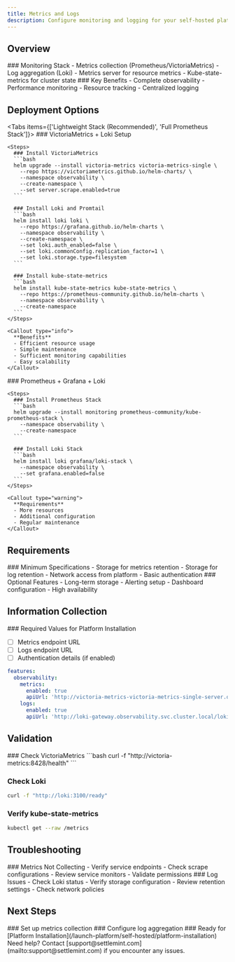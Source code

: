 ```yaml
---
title: Metrics and Logs
description: Configure monitoring and logging for your self-hosted platform
---
```



## Overview

<div className="grid grid-cols-1 md:grid-cols-2 gap-6 mb-8">
  <Card>
    ### Monitoring Stack
    - Metrics collection (Prometheus/VictoriaMetrics)
    - Log aggregation (Loki)
    - Metrics server for resource metrics
    - Kube-state-metrics for cluster state
  </Card>

  <Card>
    ### Key Benefits
    - Complete observability
    - Performance monitoring
    - Resource tracking
    - Centralized logging
  </Card>
</div>

## Deployment Options

<Tabs items={['Lightweight Stack (Recommended)', 'Full Prometheus Stack']}>
  <Tab value="Lightweight Stack (Recommended)">
    ### VictoriaMetrics + Loki Setup

    <Steps>
      ### Install VictoriaMetrics
      ```bash
      helm upgrade --install victoria-metrics victoria-metrics-single \
        --repo https://victoriametrics.github.io/helm-charts/ \
        --namespace observability \
        --create-namespace \
        --set server.scrape.enabled=true
      ```

      ### Install Loki and Promtail
      ```bash
      helm install loki loki \
        --repo https://grafana.github.io/helm-charts \
        --namespace observability \
        --create-namespace \
        --set loki.auth_enabled=false \
        --set loki.commonConfig.replication_factor=1 \
        --set loki.storage.type=filesystem
      ```

      ### Install kube-state-metrics
      ```bash
      helm install kube-state-metrics kube-state-metrics \
        --repo https://prometheus-community.github.io/helm-charts \
        --namespace observability \
        --create-namespace
      ```
    </Steps>

    <Callout type="info">
      **Benefits**
      - Efficient resource usage
      - Simple maintenance
      - Sufficient monitoring capabilities
      - Easy scalability
    </Callout>
  </Tab>

  <Tab value="Full Prometheus Stack">
    ### Prometheus + Grafana + Loki

    <Steps>
      ### Install Prometheus Stack
      ```bash
      helm upgrade --install monitoring prometheus-community/kube-prometheus-stack \
        --namespace observability \
        --create-namespace
      ```

      ### Install Loki Stack
      ```bash
      helm install loki grafana/loki-stack \
        --namespace observability \
        --set grafana.enabled=false
      ```
    </Steps>

    <Callout type="warning">
      **Requirements**
      - More resources
      - Additional configuration
      - Regular maintenance
    </Callout>
  </Tab>
</Tabs>

## Requirements

<div className="grid grid-cols-1 md:grid-cols-2 gap-6 mb-8">
  <Card>
    ### Minimum Specifications
    - Storage for metrics retention
    - Storage for log retention
    - Network access from platform
    - Basic authentication
  </Card>

  <Card>
    ### Optional Features
    - Long-term storage
    - Alerting setup
    - Dashboard configuration
    - High availability
  </Card>
</div>

## Information Collection

<Callout type="success">
### Required Values for Platform Installation

- [ ] Metrics endpoint URL
- [ ] Logs endpoint URL
- [ ] Authentication details (if enabled)

```yaml
features:
  observability:
    metrics:
      enabled: true
      apiUrl: 'http://victoria-metrics-victoria-metrics-single-server.observability.svc.cluster.local:8428/prometheus/api/v1'
    logs:
      enabled: true
      apiUrl: 'http://loki-gateway.observability.svc.cluster.local/loki/api/v1'
```
</Callout>

## Validation

<Steps>
  ### Check VictoriaMetrics
  ```bash
  curl -f "http://victoria-metrics:8428/health"
  ```

  ### Check Loki
  ```bash
  curl -f "http://loki:3100/ready"
  ```

  ### Verify kube-state-metrics
  ```bash
  kubectl get --raw /metrics
  ```
</Steps>

## Troubleshooting

<div className="grid grid-cols-1 md:grid-cols-2 gap-6 mb-8">
  <Card>
    ### Metrics Not Collecting
    - Verify service endpoints
    - Check scrape configurations
    - Review service monitors
    - Validate permissions
  </Card>

  <Card>
    ### Log Issues
    - Check Loki status
    - Verify storage configuration
    - Review retention settings
    - Check network policies
  </Card>
</div>

## Next Steps

<Steps>
  ### Set up metrics collection
  ### Configure log aggregation
  ### Ready for [Platform Installation](/launch-platform/self-hosted/platform-installation)
</Steps>

<Callout type="info">
Need help? Contact [support@settlemint.com](mailto:support@settlemint.com) if you encounter any issues.
</Callout> 